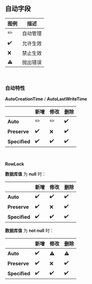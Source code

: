 ## 自动字段

| 图例 | 描述     |
| ---- | -------- |
| ✏️    | 自动管理 |
| ✔️    | 允许生效 |
| ❌    | 禁止生效 |
| ⚠️    | 抛出错误 |

<br/>

### 自动特性

**AutoCreationTime** / **AutoLastWriteTime**

|               | 新增 | 修改 | 删除 |
| ------------- | ---- | ---- | ---- |
| **Auto**      | ✏️    | ✏️    | ✔️    |
| **Preserve**  | ✔️    | ❌    | ✔️    |
| **Specified** | ✔️    | ✔️    | ✔️    |

<br/>

**RowLock**

**数据库值** 为 **null** 时：

|               | 新增 | 修改 | 删除 |
| ------------- | ---- | ---- | ---- |
| **Auto**      | ✔️    | ✔️    | ✔️    |
| **Preserve**  | ✔️    | ❌    | ✔️    |
| **Specified** | ✔️    | ✔️    | ✔️    |

**数据库值** 为 **not null** 时：

|               | 新增 | 修改 | 删除 |
| ------------- | ---- | ---- | ---- |
| **Auto**      | ✔️    | ⚠️    | ⚠️    |
| **Preserve**  | ✔️    | ❌    | ✔️    |
| **Specified** | ✔️    | ✔️    | ✔️    |